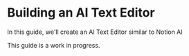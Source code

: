 # Building an AI Text Editor

In this guide, we'll create an AI Text Editor similar to Notion AI

<Note>
This guide is a work in progress.
</Note>